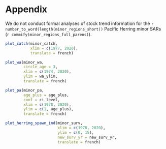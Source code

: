 \clearpage

# Appendix {#appendix-minor}

We do not conduct formal analyses of stock trend information for the `r number_to_word(length(minor_regions_short))` Pacific Herring minor SARs (`r commify(minor_regions_full_parens)`).
<!-- However, we do provide time series of landed commercial catch (\autoref{figCatchMinor}), biological data including weight-at-age (\autoref{figWeightAgeMinor}) and proportion-at-age (\autoref{figPropAgeMinor}), as well as the spawn index (\autoref{figSpawnIndexMinor}) from \Sexpr{firstYrMinor} to \Sexpr{max(yrRange)}. -->

```r
plot_catch(minor_catch,
           xlim = c(1977, 2020),
           translate = french)
```

```r
plot_wa(minor_wa,
        circle_age = 3,
        xlim = c(1974, 2020),
        ylim = wa_ylim,
        translate = french)
```


```r
plot_pa(minor_pa,
        age_plus = age_plus,
        conf = ci_level,
        xlim = c(1978, 2020),
        ylim = c(1, age_plus),
        translate = french)

```

```r
plot_herring_spawn_ind(minor_surv,
                       xlim = c(1978, 2020),
                       ylim = c(0, 15),
                       new_surv_yr = new_surv_yr,
                       translate = french)
```
\clearpage